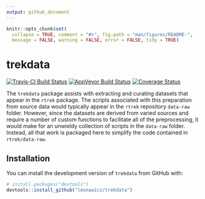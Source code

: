 ```yaml
---
output: github_document
---
```


<!-- README.md is generated from README.Rmd. Please edit that file -->

```r
knitr::opts_chunk$set(
  collapse = TRUE, comment = "#>", fig.path = "man/figures/README-",
  message = FALSE, warning = FALSE, error = FALSE, tidy = TRUE)
```
# trekdata

[![Travis-CI Build Status](https://travis-ci.org/leonawicz/trekdata.svg?branch=master)](https://travis-ci.org/leonawicz/trekdata)
[![AppVeyor Build Status](https://ci.appveyor.com/api/projects/status/github/leonawicz/trekdata?branch=master&svg=true)](https://ci.appveyor.com/project/leonawicz/trekdata)
[![Coverage Status](https://img.shields.io/codecov/c/github/leonawicz/trekdata/master.svg)](https://codecov.io/github/leonawicz/trekdata?branch=master)

The `trekdata` package assists with extracting and curating datasets that appear in the `rtrek` package. The scripts associated with this preparation from source data would typically appear in the `rtrek` repository `data-raw` folder. However, since the datasets are derived from varied sources and require a number of custom functions to facilitate all of the preprocessing, it would make for an unwieldy collection of scripts in the `data-raw` folder. Instead, all that work is packaged here to simplify the code contained in `rtrek/data-raw`.

## Installation

You can install the development version of `trekdata` from GitHub with:

``` r
# install.packages("devtools")
devtools::install_github("leonawicz/trekdata")
```
